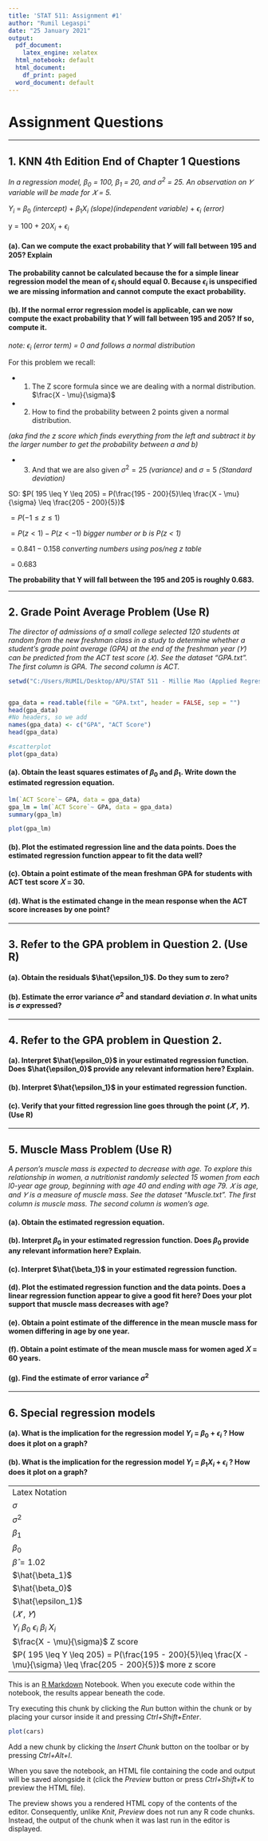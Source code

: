 ---
title: 'STAT 511: Assignment #1'
author: "Rumil Legaspi"
date: "25 January 2021"
output:
  pdf_document:
    latex_engine: xelatex
  html_notebook: default
  html_document:
    df_print: paged
  word_document: default
---

# Assignment Questions

--------------------



## __1. KNN 4th Edition End of Chapter 1 Questions__ 
 *In a regression model, $\beta_{0}$ = 100, $\beta_{1}$ = 20, and $\sigma^2$ = 25. An observation on 𝑌 variable will be made for 𝑋 = 5.*

<div align="center">

$Y_{i}$ = $\beta_{0}$ *(intercept)* + $\beta_{1}$$X_{i}$ _(slope)(independent variable)_ + $\epsilon_{i}$ _(error)_

</div>
<div align="center">

y = 100 + 20$X_{i}$ + $\epsilon_{i}$

</div>
#### (a). Can we compute the exact probability that 𝑌 will fall between 195 and 205? Explain

__The probability cannot be calculated because the for a simple linear regression model the mean of $\epsilon_{i}$ should equal 0. Because $\epsilon_{i}$ is unspecified we are missing information and cannot compute the exact probability.__

#### (b). If the normal error regression model is applicable, can we now compute the exact probability that 𝑌 will fall between 195 and 205? If so, compute it.

*note: $\epsilon_{i}$ (error term) = 0 and follows a normal distribution*

For this problem we recall:

* 1. The Z score formula since we are dealing with a normal distribution. 
$\frac{X - \mu}{\sigma}$
* 2. How to find the probability between 2 points given a normal distribution.

*(aka find the z score which finds everything from the left and subtract it by the larger number to get the probability between a and b)*

* 3. And that we are also given $\sigma^2 = 25$ *(variance)* and $\sigma = 5$ *(Standard deviation)*


<div align="center">
SO: $P( 195 \leq  Y \leq  205) = P(\frac{195 - 200}{5}\leq \frac{X - \mu}{\sigma} \leq \frac{205 - 200}{5})$

$= P(-1 \leq z\leq 1)$

$= P(z < 1) - P(z<-1)$      _bigger number or b is P(z < 1)_

$= 0.841 - 0.158$           _converting numbers using pos/neg z table_

$= 0.683$

__The probability that Y will fall between the 195 and 205 is roughly 0.683.__
</div>


--------------------

## __2. Grade Point Average Problem (Use R)__

_The director of admissions of a small college selected 120 students at random from the new
freshman class in a study to determine whether a student's grade point average (GPA) at the end 
of the freshman year (𝑌) can be predicted from the ACT test score (𝑋). See the dataset “GPA.txt”. The first column is GPA. The second column is ACT._
```{r, include=TRUE}

setwd("C:/Users/RUMIL/Desktop/APU/STAT 511 - Millie Mao (Applied Regression Analysis)/R Files/STAT 511")


gpa_data = read.table(file = "GPA.txt", header = FALSE, sep = "")
head(gpa_data)
#No headers, so we add
names(gpa_data) <- c("GPA", "ACT Score")
head(gpa_data)

#scatterplot
plot(gpa_data)

```


#### (a). Obtain the least squares estimates of $\beta_{0}$ and $\beta_{1}$. Write down the estimated regression equation.
```{r}
lm(`ACT Score`~ GPA, data = gpa_data)
gpa_lm = lm(`ACT Score`~ GPA, data = gpa_data)
summary(gpa_lm)

plot(gpa_lm)
```

#### (b). Plot the estimated regression line and the data points. Does the estimated regression function appear to fit the data well?

#### (c). Obtain a point estimate of the mean freshman GPA for students with ACT test score 𝑋 = 30.

#### (d). What is the estimated change in the mean response when the ACT score increases by one point?

---------------------

## __3. Refer to the GPA problem in Question 2. (Use R)__

#### (a). Obtain the residuals $\hat{\epsilon_1}$. Do they sum to zero?

#### (b). Estimate the error variance $\sigma^2$ and standard deviation $\sigma$. In what units is $\sigma$ expressed?

-------------------------


## __4. Refer to the GPA problem in Question 2.__

#### (a).  Interpret $\hat{\epsilon_0}$ in your estimated regression function. Does $\hat{\epsilon_0}$ provide any relevant information here? Explain.

#### (b). Interpret $\hat{\epsilon_1}$ in your estimated regression function. 

#### (c). Verify that your fitted regression line goes through the point ($\bar{𝑋}$ , $\bar{𝑌}$). (Use R)


-------------------------

## __5. Muscle Mass Problem (Use R)__
_A person’s muscle mass is expected to decrease with age. To explore this relationship in women,
a nutritionist randomly selected 15 women from each l0-year age group, beginning with age 40
and ending with age 79. 𝑋 is age, and 𝑌 is a measure of muscle mass. See the dataset “Muscle.txt”.
The first column is muscle mass. The second column is women’s age._

#### (a). Obtain the estimated regression equation. 

#### (b). Interpret $\beta_{0}$ in your estimated regression function. Does $\beta_{0}$ provide any relevant information here? Explain.

#### (c). Interpret $\hat{\beta_1}$ in your estimated regression function. 

#### (d). Plot the estimated regression function and the data points. Does a linear regression function appear to give a good fit here? Does your plot support that muscle mass decreases with age?

#### (e).  Obtain a point estimate of the difference in the mean muscle mass for women differing in age by one year.

#### (f). Obtain a point estimate of the mean muscle mass for women aged 𝑋 = 60 years.

#### (g). Find the estimate of error variance $\sigma^2$

-------------------------

## __6. Special regression models__

#### (a). What is the implication for the regression model $Y_{i}$ = $\beta_{0}$ + $\epsilon_{i}$ ? How does it plot on a graph?

#### (b). What is the implication for the regression model $Y_{i}$ = $\beta_{1}$$X_{i}$ + $\epsilon_{i}$ ? How does it plot on a graph?  





------------------------
Latex Notation
$\sigma$
$\sigma^2$
$\beta_{1}$
$\beta_{0}$
$\hat{\beta}=1.02$
$\hat{\beta_1}$
$\hat{\beta_0}$
$\hat{\epsilon_1}$
($\bar{𝑋}$ , $\bar{𝑌}$)
$Y_{i}$ $\beta_{0}$ $\epsilon_{i}$ $\beta_{i}$ $X_{i}$
$\frac{X - \mu}{\sigma}$ Z score
$P( 195 \leq  Y \leq  205) = P(\frac{195 - 200}{5}\leq \frac{X - \mu}{\sigma} \leq \frac{205 - 200}{5})$ more z score
-------------------------

This is an [R Markdown](http://rmarkdown.rstudio.com) Notebook. When you execute code within the notebook, the results appear beneath the code. 

Try executing this chunk by clicking the *Run* button within the chunk or by placing your cursor inside it and pressing *Ctrl+Shift+Enter*. 

```{r}
plot(cars)
```

Add a new chunk by clicking the *Insert Chunk* button on the toolbar or by pressing *Ctrl+Alt+I*.

When you save the notebook, an HTML file containing the code and output will be saved alongside it (click the *Preview* button or press *Ctrl+Shift+K* to preview the HTML file).

The preview shows you a rendered HTML copy of the contents of the editor. Consequently, unlike *Knit*, *Preview* does not run any R code chunks. Instead, the output of the chunk when it was last run in the editor is displayed.



```{r}

```


